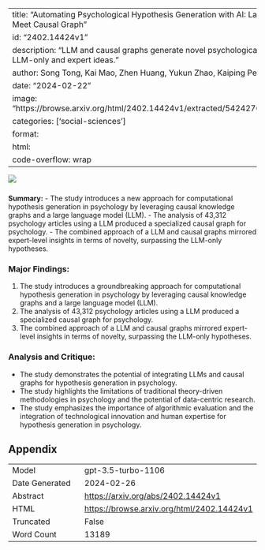 
---
title: "Automating Psychological Hypothesis Generation with AI: Large Language Models Meet Causal Graph"
id: "2402.14424v1"
description: "LLM and causal graphs generate novel psychological hypotheses, surpassing LLM-only and expert ideas."
author: Song Tong, Kai Mao, Zhen Huang, Yukun Zhao, Kaiping Peng
date: "2024-02-22"
image: "https://browse.arxiv.org/html/2402.14424v1/extracted/5424276/Figures/Framework.png"
categories: ['social-sciences']
format:
  html:
    code-overflow: wrap
---

![](https://browse.arxiv.org/html/2402.14424v1/extracted/5424276/Figures/Framework.png)

### 
**Summary:**
- The study introduces a new approach for computational hypothesis generation in psychology by leveraging causal knowledge graphs and a large language model (LLM).
- The analysis of 43,312 psychology articles using a LLM produced a specialized causal graph for psychology.
- The combined approach of a LLM and causal graphs mirrored expert-level insights in terms of novelty, surpassing the LLM-only hypotheses.

### Major Findings:
1. The study introduces a groundbreaking approach for computational hypothesis generation in psychology by leveraging causal knowledge graphs and a large language model (LLM).
2. The analysis of 43,312 psychology articles using a LLM produced a specialized causal graph for psychology.
3. The combined approach of a LLM and causal graphs mirrored expert-level insights in terms of novelty, surpassing the LLM-only hypotheses.

### Analysis and Critique:
- The study demonstrates the potential of integrating LLMs and causal graphs for hypothesis generation in psychology.
- The study highlights the limitations of traditional theory-driven methodologies in psychology and the potential of data-centric research.
- The study emphasizes the importance of algorithmic evaluation and the integration of technological innovation and human expertise for hypothesis generation in psychology.

## Appendix

|          |          |
|----------|----------|
| Model     | gpt-3.5-turbo-1106       |
| Date Generated     | 2024-02-26       |
| Abstract | [https://arxiv.org/abs/2402.14424v1](https://arxiv.org/abs/2402.14424v1)        |
| HTML     | [https://browse.arxiv.org/html/2402.14424v1](https://browse.arxiv.org/html/2402.14424v1)       |
| Truncated       | False       |
| Word Count       | 13189       |